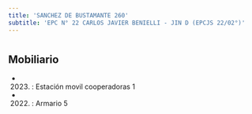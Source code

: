 ```yaml
---
title: 'SANCHEZ DE BUSTAMANTE 260'
subtitle: 'EPC N° 22 CARLOS JAVIER BENIELLI - JIN D (EPCJS 22/02°)'
---
```


#


## Mobiliario

*  (2023) : Estación movil cooperadoras 1 

*  (2022) : Armario 5 



